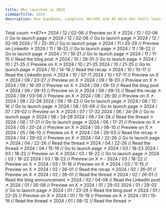 ```yaml
---
title: Who launched in 2024
sidebarTitle: 2024
description: How Supabase, Langfuse, WorkOS and 45 more dev tools launched
---
```


<Tip>
  Total count: **67**
</Tip>

<Update label="/ 12" description="Count: 4">
  <Card title="Supabase Launch Week 13" href="https://x.com/kiwicopple/status/1856427550035325403">
    2024 / 12 / 02-06 // Preview on X ↗︎
  </Card>
  <Card title="Trigger.dev launchweek[0]" href="https://trigger.dev/launchweek/0">
    2024 / 12 / 02-06 // Go to launch page ↗︎
  </Card>
  <Card title="OpenInt Premier Launch Week" href="https://openint.dev/launch-week">
    2024 / 12 / 02-06 // Go to launch page ↗︎
  </Card>
  <Card title="Quivr Launch Week">
    2024 / 12 / 02-06
  </Card>
</Update>

<Update label="/ 11" description="Count: 6">
  <Card title="Daytona Create Launch Week 3" href="https://create.daytona.io/">
    2024 / 11 / 25-30 // Go to launch page ↗︎
  </Card>
  <Card title="Cyclops Launch Week" href="https://www.linkedin.com/feed/update/urn:li:activity:7264643801439236096/">
    2024 / 11 / 25-29 // Preview on LinkedIn ↗︎
  </Card>
  <Card title="Langfuse Launch Week 2" href="https://langfuse.com/launch">
    2024 / 11 / 18-22 // Go to launch page ↗︎
  </Card>
  <Card title="WorkOS Launch Week 2" href="https://workos.com/launch-week">
    2024 / 11 / 18-22 // Go to launch page ↗︎
  </Card>
  <Card title="Sentry Launch Week 3" href="https://sentry.io/events/launch-week">
    2024 / 11 / 18-21 // Go to launch page ↗︎
  </Card>
  <Card title="Nullstone GitOps Launch Week" href="https://www.nullstone.io/blog-posts/gitops-launch-week-announcement">
    2024 / 11 / 11-15 // Read the blog post ↗︎
  </Card>

</Update>

<Update label="/ 10" description="Count: 8">
  <Card title="Permit Launch Week" href="https://launchweek.permit.io">
    2024 / 10 / 28-01 // Go to launch page ↗︎
  </Card>
  <Card title="Flipt Launch Week" href="https://x.com/flipt_io/status/1846989763506852261">
    2024 / 10 / 21-25 // Preview on X ↗︎
  </Card>
  <Card title="Highlight.io Launch Week 7">
    2024 / 10 / 21-25
  </Card>
  <Card title="Turso Launch Week 3" href="https://turso.tech/launch-week">
    2024 / 10 / 21-25 // Go to launch page ↗︎
  </Card>
  <Card title="Daytona Create Launch Week 2" href="https://www.daytona.io/dotfiles/daytona-s-second-launch-week-recap">
    2024 / 10 / 14-18 // Read the recap ↗︎
  </Card>
  <Card title="ApertureDB Cloud Launch Week" href="https://www.linkedin.com/feed/update/urn:li:activity:7247347077574189058">
    2024 / 10 / 10-17 // Read the LinkedIn post ↗︎
  </Card>
  <Card title="Theneo Launch Week">
    2024 / 10 / 07-11
  </Card>
  <Card title="Wasp Launch Week 7" href="https://x.com/WaspLang/status/1842220208775426401">
    2024 / 10 / 07-11 // Preview on X ↗︎
  </Card>
</Update>

<Update label="/ 09" description="Count: 7">
  <Card title="Inngest Launch Week II" href="https://x.com/inngest/status/1835746864739844548">
    2024 / 09 / 23-27 // Preview on X ↗︎
  </Card>
  <Card title="Koyeb Launch Week 2" href="https://x.com/gokoyeb/status/1830951168878444783">
    2024 / 09 / 16-20 // Preview on X ↗︎
  </Card>
  <Card title="SigNoz Launch Week 2" href="https://x.com/SignozHQ/status/1833100107136303393">
    2024 / 09 / 16-20 // Preview on X ↗︎
  </Card>
  <Card title="Glasskube Launch Week" href="https://glasskube.dev/blog/launch-week-number-2/">
    2024 / 09 / 09-13 // Read the blog post ↗︎
  </Card>
  <Card title="Impler Import Launch Week" href="https://x.com/implerio/status/1831314351703106041">
    2024 / 09 / 09-13 // Preview on X ↗︎
  </Card>
  <Card title="Daytona Create Launch Week 1" href="https://www.daytona.io/dotfiles/daytona-launch-week-recap-a-week-of-creation">
    2024 / 09 / 09-13 // Read the recap ↗︎
  </Card>
  <Card title="Outerbase Launch Week 3" href="https://x.com/outerbase/status/1829181464468136119">
    2024 / 09 / 03-06 // Preview on X ↗︎
  </Card>
</Update>

<Update label="/ 08" description="Count: 5">
  <Card title="Firecrawl Launch Week" href="https://x.com/firecrawl_dev/status/1826358219218059519">
    2024 / 08 / 26-30 // Preview on X ↗︎
  </Card>
  <Card title="WarpBuild Launch Week">
    2024 / 08 / 22-28
  </Card>
  <Card title="Resend Launch Week 3" href="https://resend.com/forward">
    2024 / 08 / 19-23 // Go to launch page ↗︎
  </Card>
  <Card title="Supabase Launch Week 12" href="https://supabase.com/launch-week">
    2024 / 08 / 12-16 // Go to launch page ↗︎
  </Card>
  <Card title="Inkeep Launch Week" href="https://inkeep.com/launch-week">
    2024 / 08 / 05-09 // Go to launch page ↗︎
  </Card>
</Update>

<Update label="/ 07" description="Count: 2">
  <Card title="Highlight.io Launch Week 6" href="https://x.com/highlightio/status/1817671900249604488">
    2024 / 07 / 29-02 // Preview on X ↗︎
  </Card>
  <Card title="Wasp Launch Week 6">
    2024 / 07 / 17-22
  </Card>
</Update>

<Update label="/ 06" description="Count: 5">
  <Card title="Unkey Launch Week" href="https://www.unkey.com/accelerate">
    2024 / 06 / 24-29 // Go to launch page ↗︎
  </Card>
  <Card title="AICamp Launch Week">
    2024 / 06 / 24-28
  </Card>
  <Card title="Mintlify Launch Week III" href="https://x.com/mintlify/status/1810826290502717480">
    2024 / 06 / 24-28 // Read the thread ↗︎
  </Card>
  <Card title="Metomic Launch Week" href="https://metomic.io/metomic-for-google-ecosystem">
    2024 / 06 / 17-21 // Go to launch page ↗︎
  </Card>
  <Card title="Koyeb Launch Week 1" href="https://x.com/yann_eu/status/1796555252663243030">
    2024 / 06 / 17-21 // Preview on X ↗︎
  </Card>
</Update>

<Update label="/ 05" description="Count: 3">
  <Card title="OpenSauced Launch Week" href="https://twitter.com/saucedopen/status/1790117385199919469">
    2024 / 05 / 20-24 // Preview on X ↗︎
  </Card>
  <Card title="AWS Amplify Launch Week 2" href="https://x.com/AWSAmplify/status/1783875739290419552">
    2024 / 05 / 06-10 // Preview on X ↗︎
  </Card>
  <Card title="Encore Launch Week" href="https://twitter.com/encoredotdev/status/1782323908957409649">
    2024 / 05 / 06-10 // Preview on X ↗︎
  </Card>
</Update>

<Update label="/ 04" description="Count: 6">
  <Card title="Highlight.io Launch Week 5" href="https://www.highlight.io/blog/tag/launch-week-5">
    2024 / 04 / 29-03 // Read the recap ↗︎
  </Card>
  <Card title="Outerbase Launch Week 2" href="https://x.com/outerbase/status/1783557756093370373">
    2024 / 04 / 29-02 // Preview on X ↗︎
  </Card>
  <Card title="Chat Thing Launch Week" href="https://chatthing.ai/launch-week/power-ups">
    2024 / 04 / 22-26 // Go to launch page ↗︎
  </Card>
  <Card title="Mux Launch Week" href="https://x.com/MuxHQ/status/1782440071175852371">
    2024 / 04 / 22-26 // Read the thread ↗︎
  </Card>
  <Card title="Langfuse Launch Week 1" href="https://twitter.com/langfuse/status/1784958398796099685">
    2024 / 04 / 22-26 // Read the thread ↗︎
  </Card>
  <Card title="Supabase GA Week" href="https://supabase.com/special-announcement">
    2024 / 04 / 15-19 // Go to launch page ↗︎
  </Card>
</Update>

<Update label="/ 03" description="Count: 8">
  <Card title="WorkOS Launch Week 1">
    2024 / 03 / 18-23
  </Card>
  <Card title="Formbricks Launch Week" href="https://x.com/formbricks/status/1769665214851481802">
    2024 / 03 / 18-22 // Preview on X ↗︎
  </Card>
  <Card title="Karrio Launch Week" href="https://www.karrio.io/launch-week-x">
  2024 / 03 / 18-22 // Go to launch page ↗︎
  </Card>
  <Card title="Loops Launch Week 2">
    2024 / 03 / 18-22
  </Card>
  <Card title="Turso Launch Week 2" href="https://x.com/tursodatabase/status/1759663676204687761">
    2024 / 03 / 18-22 // Preview on X ↗︎
  </Card>
  <Card title="Sentry Launch Week 2" href="https://x.com/getsentry/status/1768785603385340295">
  - 2024 / 03 / 18-22 // Preview on X ↗︎
  </Card>
  <Card title="Stacktape Launch Week" href="https://x.com/stacktape/status/1763519425670521286">
    2024 / 03 / 11-16 // Preview on X ↗︎
  </Card>
  <Card title="Prisma Launch Week" href="https://x.com/prisma/status/1765801500368945223">
    2024 / 03 / 11-15 // Preview on X ↗︎
  </Card>
</Update>

<Update label="/ 02" description="Count: 5">
  <Card title="Appwrite init_" href="https://appwrite.io/blog/post/a-recap-of-init">
    2024 / 02 / 26-01 // Read the recap ↗︎
  </Card>
  <Card title="Defer Build Week" href="https://x.com/defer_run/status/1762129171226951988">
    2024 / 02 / 26-01 // Preview on X ↗︎
  </Card>
  <Card title="Documenso Launch Week 2" href="https://x.com/documenso/status/1763649799323332932">
    2024 / 02 / 26-01 // Read the thread ↗︎
  </Card>
  <Card title="SigNoz Launch Week 1" href="https://signoz.io/newsroom/launch-week-1/">
    2024 / 02 / 26-01 // Read the blog announcement ↗︎
  </Card>
  <Card title="MilkStraw AI Launch Week" href="https://www.linkedin.com/posts/milkstraw-ai_announcing-milkstraw-ai-slash-a-special-activity-7158864553928245248-B8bX">
    2024 / 02 / 04-08 // Read the LinkedIn post ↗︎
  </Card>
</Update>

<Update label="/ 01" description="Count: 8">
  <Card title="Zilliz Cloud Launch Week" href="https://twitter.com/zilliz_universe/status/1750552090458693958">
    2024 / 01 / 30-08 // Preview on X ↗︎
  </Card>
  <Card title="Loops Launch Week 1">
    2024 / 01 / 29-02
  </Card>
  <Card title="Highlight.io Launch Week 4" href="https://www.highlight.io/launch/week-4">
    2024 / 01 / 29-02 // Go to launch page ↗︎
  </Card>
  <Card title="Wasp Launch Week 5" href="https://wasp-lang.dev/blog/2024/01/23/wasp-launch-week-five">
    2024 / 01 / 23-29 // Read the blog post ↗︎
  </Card>
  <Card title="Inngest Launch Week I" href="https://twitter.com/inngest/status/1746942045820719172">
    2024 / 01 / 22-25 // Preview on X ↗︎
  </Card>
  <Card title="Resend Launch Week 2" href="https://x.com/resend/status/1744374127887040933?s=20">
    2024 / 01 / 15-19 // Preview on X ↗︎
  </Card>
  <Card title="Revert Launch Week" href="https://x.com/revertdotdev/status/1749593933876019358?s=20">
    2024 / 01 / 15-19 // Read the thread ↗︎
  </Card>
  <Card title="Mintlify Launch Week II" href="https://x.com/mintlify/status/1749524318940487816?s=20">
    2024 / 01 / 08-12 // Read the thread ↗︎
  </Card>
</Update>
